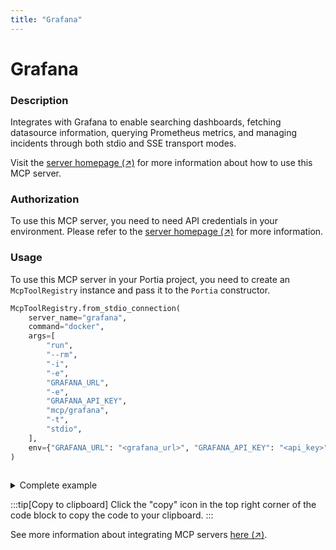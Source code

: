 ```yaml
---
title: "Grafana"
---
```

<!-- WARNING: This file is auto-generated by generate_tool_docs.py. Do not edit manually. -->


# Grafana

### Description

Integrates with Grafana to enable searching dashboards, fetching datasource information, querying Prometheus metrics, and managing incidents through both stdio and SSE transport modes.

Visit the [server homepage (↗)](https://github.com/grafana/mcp-grafana) for more information about how to use this MCP server.

### Authorization


To use this MCP server, you need to need API credentials in your environment. Please refer to the [server homepage (↗)](https://github.com/grafana/mcp-grafana) for more information.


### Usage

To use this MCP server in your Portia project, you need to create an `McpToolRegistry` instance and pass it to the `Portia` constructor.

```python
McpToolRegistry.from_stdio_connection(
    server_name="grafana",
    command="docker",
    args=[
        "run",
        "--rm",
        "-i",
        "-e",
        "GRAFANA_URL",
        "-e",
        "GRAFANA_API_KEY",
        "mcp/grafana",
        "-t",
        "stdio",
    ],
    env={"GRAFANA_URL": "<grafana_url>", "GRAFANA_API_KEY": "<api_key>"},
)
                    
```

<details>
<summary>Complete example</summary>

Extending the tool set in the `DefaultToolRegistry` with the local MCP server:

```python
from portia import DefaultToolRegistry, McpToolRegistry, Portia, Config

config = Config.from_default()
tool_registry = DefaultToolRegistry(config) +  McpToolRegistry.from_stdio_connection(
    server_name="grafana",
    command="docker",
    args=[
        "run",
        "--rm",
        "-i",
        "-e",
        "GRAFANA_URL",
        "-e",
        "GRAFANA_API_KEY",
        "mcp/grafana",
        "-t",
        "stdio",
    ],
    env={"GRAFANA_URL": "<grafana_url>", "GRAFANA_API_KEY": "<api_key>"},
)
                    

portia = Portia(config=config, tools=tool_registry)
```

</details>

:::tip[Copy to clipboard]
Click the "copy" icon in the top right corner of the code block to copy the code to your clipboard.
:::

See more information about integrating MCP servers [here (↗)](/mcp-servers).

